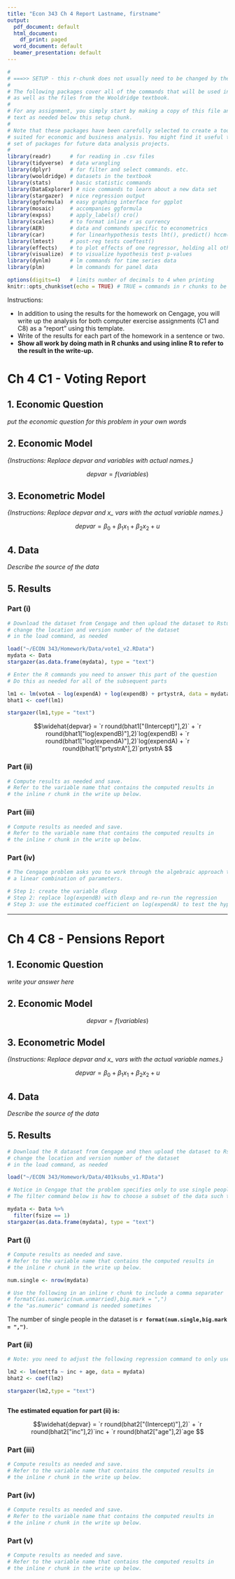 ```yaml
---
title: "Econ 343 Ch 4 Report Lastname, firstname"
output:
  pdf_document: default
  html_document:
    df_print: paged
  word_document: default
  beamer_presentation: default
---
```


```r
#
# ===>> SETUP - this r-chunk does not usually need to be changed by the student.
#
# The following packages cover all of the commands that will be used in this class,
# as well as the files from the Wooldridge textbook.
# 
# For any assignment, you simply start by making a copy of this file and add the R chunks and
# text as needed below this setup chunk. 
#
# Note that these packages have been carefully selected to create a toolkit that is ideally
# suited for economic and business analysis. You might find it useful to keep this template and
# set of packages for future data analysis projects.
#
library(readr)      # for reading in .csv files
library(tidyverse)  # data wrangling
library(dplyr)      # for filter and select commands. etc.
library(wooldridge) # datasets in the textbook
library(stats)      # basic statistic commands
library(DataExplorer) # nice commands to learn about a new data set
library(stargazer)  # nice regression output
library(ggformula)  # easy graphing interface for ggplot
library(mosaic)     # accompanies ggformula
library(expss)      # apply_labels() cro()
library(scales)     # to format inline r as currency
library(AER)        # data and commands specific to econometrics
library(car)        # for linearhypothesis tests lht(), predict() hccm() heterosced.
library(lmtest)     # post-reg tests coeftest()
library(effects)    # to plot effects of one regressor, holding all others constant
library(visualize)  # to visualize hypothesis test p-values
library(dynlm)      # lm commands for time series data
library(plm)        # lm commands for panel data

options(digits=4)   # limits number of decimals to 4 when printing
knitr::opts_chunk$set(echo = TRUE) # TRUE = commands in r chunks to be echoed in outfile
```

Instructions: 

- In addition to using the results for the homework on Cengage, 
you will write up the analysis for both computer exercise assignments (C1 and C8) as a "report" using this template.
- Write of the results for each part of the homework in a sentence or two.
- **Show all work by doing
math in R chunks and using inline R to refer to the result in the write-up.** 

# Ch 4 C1 - Voting Report

## 1. Economic Question

*put the economic question for this problem in your own words*

## 2. Economic Model

*{Instructions: Replace depvar and variables with actual names.}*

$$depvar = f(variables)$$

## 3. Econometric Model

*{Instructions: Replace depvar and x_ vars with the actual variable names.}*

$$depvar = \beta_0 + \beta_1 x_1 + \beta_2 x_2 + u $$

## 4. Data

*Describe the source of the data* 



## 5. Results


### Part (i)


```r
# Download the dataset from Cengage and then upload the dataset to Rstudio
# change the location and version number of the dataset 
# in the load command, as needed

load("~/ECON 343/Homework/Data/vote1_v2.RData")
mydata <- Data
stargazer(as.data.frame(mydata), type = "text")  

```



```r
# Enter the R commands you need to answer this part of the question
# Do this as needed for all of the subsequent parts

lm1 <- lm(voteA ~ log(expendA) + log(expendB) + prtystrA, data = mydata)
bhat1 <- coef(lm1)

stargazer(lm1,type = "text")

```
$$\widehat{depvar} = 
  `r round(bhat1["(Intercept)"],2)`
+ `r round(bhat1["log(expendB)"],2)`log(expendB) 
+ `r round(bhat1["log(expendA)"],2)`log(expendA) 
+ `r round(bhat1["prtystrA"],2)`prtystrA $$

### Part (ii)

``` r
# Compute results as needed and save.
# Refer to the variable name that contains the computed results in
# the inline r chunk in the write up below.

```



### Part (iii)

``` r
# Compute results as needed and save.
# Refer to the variable name that contains the computed results in
# the inline r chunk in the write up below.

```

### Part (iv)

``` r
# The Cengage problem asks you to work through the algebraic approach to test 
# a linear combination of parameters. 

# Step 1: create the variable dlexp
# Step 2: replace log(expendB) with dlexp and re-run the regression
# Step 3: use the estimated coefficient on log(expendA) to test the hypothesis
```



---


# Ch 4 C8 - Pensions Report


## 1. Economic Question

*write your answer here*

## 2. Economic Model

$$depvar = f(variables)$$

## 3. Econometric Model
*{Instructions: Replace depvar and x_ vars with the actual variable names.}*

$$depvar = \beta_0 + \beta_1 x_1 + \beta_2 x_2 + u $$

## 4. Data

*Describe the source of the data* 


## 5. Results


```r
# Download the R dataset from Cengage and then upload the dataset to Rstudio
# change the location and version number of the dataset 
# in the load command, as needed

load("~/ECON 343/Homework/Data/401ksubs_v1.RData")

# Notice in Cengage that the problem specifies only to use single people (fsize = 1)
# The filter command below is how to choose a subset of the data such that fsize=1

mydata <- Data %>% 
  filter(fsize == 1)
stargazer(as.data.frame(mydata), type = "text")  

```


### Part (i)
```r
# Compute results as needed and save.
# Refer to the variable name that contains the computed results in
# the inline r chunk in the write up below.

num.single <- nrow(mydata)

# Use the following in an inline r chunk to include a comma separater
# formatC(as.numeric(num.unmarried),big.mark = ",")
# the "as.numeric" command is needed sometimes

```
The number of single people in the dataset is 
**`r format(num.single,big.mark = ",")`**.


### Part (ii)

``` r
# Note: you need to adjust the following regression command to only use single people

lm2 <- lm(nettfa ~ inc + age, data = mydata)
bhat2 <- coef(lm2)

stargazer(lm2,type = "text")



```

**The
estimated equation for part (ii) is:**

$$\widehat{depvar} = 
  `r round(bhat2["(Intercept)"],2)`
+ `r round(bhat2["inc"],2)`inc 
+ `r round(bhat2["age"],2)`age $$

### Part (iii)

``` r
# Compute results as needed and save.
# Refer to the variable name that contains the computed results in
# the inline r chunk in the write up below.

```

### Part (iv)

``` r
# Compute results as needed and save.
# Refer to the variable name that contains the computed results in
# the inline r chunk in the write up below.


```


### Part (v)

``` r
# Compute results as needed and save.
# Refer to the variable name that contains the computed results in
# the inline r chunk in the write up below.

```

